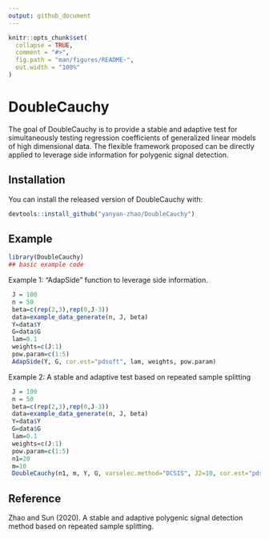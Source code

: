 ```yaml
---
output: github_document
---
```


<!-- README.md is generated from README.Rmd. Please edit that file -->

```r
knitr::opts_chunk$set(
  collapse = TRUE,
  comment = "#>",
  fig.path = "man/figures/README-",
  out.width = "100%"
)
```

# DoubleCauchy

<!-- badges: start -->
<!-- badges: end -->

The goal of DoubleCauchy is to provide a stable and adaptive test for 
simultaneously testing regression coefficients of 
generalized linear models of high dimensional data.
The flexible framework proposed can be directly applied 
to leverage side information for polygenic signal detection.

## Installation

You can install the released version of DoubleCauchy with:

``` r
devtools::install_github("yanyan-zhao/DoubleCauchy")
```

## Example

```r
library(DoubleCauchy)
## basic example code
```

Example 1: "AdapSide" function to leverage side information.

```r
 J = 100
 n = 50
 beta=c(rep(2,3),rep(0,J-3))
 data=example_data_generate(n, J, beta)
 Y=data$Y
 G=data$G
 lam=0.1
 weights=c(J:1)
 pow.param=c(1:5)
 AdapSide(Y, G, cor.est="pdsoft", lam, weights, pow.param)
```

Example 2: A stable and adaptive test based on repeated sample splitting

```r
 J = 100
 n = 50
 beta=c(rep(2,3),rep(0,J-3))
 data=example_data_generate(n, J, beta)
 Y=data$Y
 G=data$G
 lam=0.1
 weights=c(J:1)
 pow.param=c(1:5)
 n1=20
 m=10
 DoubleCauchy(n1, m, Y, G, varselec.method="DCSIS", J2=10, cor.est="pdsoft", lam=lam, pow.param=pow.param)

```

## Reference

Zhao and Sun (2020). A stable and adaptive polygenic signal detection method based on repeated sample splitting.

